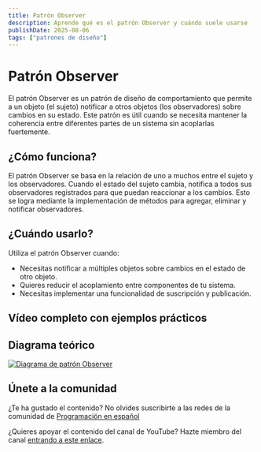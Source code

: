 ```yaml
---
title: Patrón Observer
description: Aprende qué es el patrón Observer y cuándo suele usarse
publishDate: 2025-08-06
tags: ["patrones de diseño"]
---
```



# Patrón Observer

El patrón Observer es un patrón de diseño de comportamiento que permite a un objeto (el sujeto) notificar a otros objetos (los observadores) sobre cambios en su estado. Este patrón es útil cuando se necesita mantener la coherencia entre diferentes partes de un sistema sin acoplarlas fuertemente.

## ¿Cómo funciona?

El patrón Observer se basa en la relación de uno a muchos entre el sujeto y los observadores. Cuando el estado del sujeto cambia, notifica a todos sus observadores registrados para que puedan reaccionar a los cambios. Esto se logra mediante la implementación de métodos para agregar, eliminar y notificar observadores.

## ¿Cuándo usarlo?

Utiliza el patrón Observer cuando:

- Necesitas notificar a múltiples objetos sobre cambios en el estado de otro objeto.
- Quieres reducir el acoplamiento entre componentes de tu sistema.
- Necesitas implementar una funcionalidad de suscripción y publicación.

## Vídeo completo con ejemplos prácticos

<YouTubeEmbed
  id="QknIpSHnIhc"
  title="Patrón Observer - Programación en español"
/>

## Diagrama teórico

<a href="/diagrams/Observer.png" target="_blank" rel="noopener noreferrer">
  <img
    src="/diagrams/Observer.png"
    alt="Diagrama de patrón Observer"
    width={800}
    height={600}
  />
</a>

## Únete a la comunidad

¿Te ha gustado el contenido? No olvides suscribirte a las redes de la comunidad de <a href="https://programacion-es.dev/redes/" target="_blank" rel="noopener noreferrer">Programación en español</a>

¿Quieres apoyar el contenido del canal de YouTube? Hazte miembro del canal <a href="https://www.youtube.com/channel/UCNliuGyPizt7uNcdCrUoduQ/join" target="_blank" rel="noopener noreferrer">entrando a este enlace</a>.
